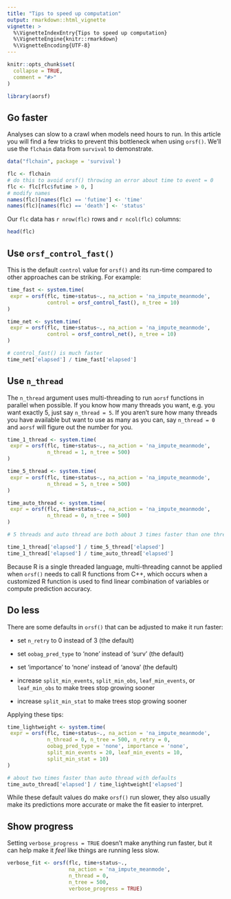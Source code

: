 ---
title: "Tips to speed up computation"
output: rmarkdown::html_vignette
vignette: >
  %\VignetteIndexEntry{Tips to speed up computation}
  %\VignetteEngine{knitr::rmarkdown}
  %\VignetteEncoding{UTF-8}
---

```{r, include = FALSE}
knitr::opts_chunk$set(
  collapse = TRUE,
  comment = "#>"
)
```

```{r setup}
library(aorsf)
```

## Go faster

Analyses can slow to a crawl when models need hours to run. In this article you will find a few tricks to prevent this bottleneck when using `orsf()`. We'll use the `flchain` data from `survival` to demonstrate.

```{r}

data("flchain", package = 'survival')

flc <- flchain
# do this to avoid orsf() throwing an error about time to event = 0
flc <- flc[flc$futime > 0, ]
# modify names 
names(flc)[names(flc) == 'futime'] <- 'time'
names(flc)[names(flc) == 'death'] <- 'status'

```

Our `flc` data has `r nrow(flc)` rows and `r ncol(flc)` columns:

```{r}
head(flc)
```


## Use `orsf_control_fast()`

This is the default `control` value for `orsf()` and its run-time compared to other approaches can be striking. For example:


```{r}

time_fast <- system.time(
 expr = orsf(flc, time+status~., na_action = 'na_impute_meanmode',
             control = orsf_control_fast(), n_tree = 10)
)

time_net <- system.time(
 expr = orsf(flc, time+status~., na_action = 'na_impute_meanmode',
             control = orsf_control_net(), n_tree = 10)
)

# control_fast() is much faster
time_net['elapsed'] / time_fast['elapsed']

```

## Use `n_thread`

The `n_thread` argument uses multi-threading to run `aorsf` functions in parallel when possible. If you know how many threads you want, e.g. you want exactly 5, just say `n_thread = 5`. If you aren't sure how many threads you have available but want to use as many as you can, say `n_thread = 0` and `aorsf` will figure out the number for you.

```{r}

time_1_thread <- system.time(
 expr = orsf(flc, time+status~., na_action = 'na_impute_meanmode',
             n_thread = 1, n_tree = 500)
)

time_5_thread <- system.time(
 expr = orsf(flc, time+status~., na_action = 'na_impute_meanmode',
             n_thread = 5, n_tree = 500)
)

time_auto_thread <- system.time(
 expr = orsf(flc, time+status~., na_action = 'na_impute_meanmode',
             n_thread = 0, n_tree = 500)
)

# 5 threads and auto thread are both about 3 times faster than one thread

time_1_thread['elapsed'] / time_5_thread['elapsed']
time_1_thread['elapsed'] / time_auto_thread['elapsed']

```

Because R is a single threaded language, multi-threading cannot be applied when `orsf()` needs to call R functions from C++, which occurs when a customized R function is used to find linear combination of variables or compute prediction accuracy.

## Do less

There are some defaults in `orsf()` that can be adjusted to make it run faster:

- set `n_retry` to 0 instead of 3 (the default)

- set `oobag_pred_type` to 'none' instead of 'surv' (the default)

- set 'importance' to 'none' instead of 'anova' (the default)

- increase `split_min_events`, `split_min_obs`, `leaf_min_events`, or `leaf_min_obs` to make trees stop growing sooner

- increase `split_min_stat` to make trees stop growing sooner

Applying these tips:

```{r}

time_lightweight <- system.time(
 expr = orsf(flc, time+status~., na_action = 'na_impute_meanmode',
             n_thread = 0, n_tree = 500, n_retry = 0,
             oobag_pred_type = 'none', importance = 'none',
             split_min_events = 20, leaf_min_events = 10,
             split_min_stat = 10)
)

# about two times faster than auto thread with defaults
time_auto_thread['elapsed'] / time_lightweight['elapsed']

```

While these default values do make `orsf()` run slower, they also usually make its predictions more accurate or make the fit easier to interpret. 

## Show progress

Setting `verbose_progress = TRUE` doesn't make anything run faster, but it can help make it *feel* like things are running less slow.

```{r}

verbose_fit <- orsf(flc, time+status~., 
                    na_action = 'na_impute_meanmode',
                    n_thread = 0, 
                    n_tree = 500, 
                    verbose_progress = TRUE)

```


